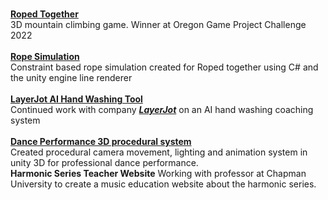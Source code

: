 \
[**Roped Together**](/projects/RopedTogether)\
3D mountain climbing game. Winner at Oregon Game Project Challenge 2022\
\
[**Rope Simulation**](/projects/RopeSim)\
Constraint based rope simulation created for Roped together using C# and the unity engine line renderer\
\
[**LayerJot AI Hand Washing Tool**](/projects/LayerJot)\
Continued work with company [***LayerJot***](https://www.layerjot.com/) on an AI hand washing coaching system\
\
[**Dance Performance 3D procedural system**](/projects/Dance)\
Created procedural camera movement, lighting and animation system in unity 3D for professional dance performance.
\
**Harmonic Series Teacher Website**
Working with professor at Chapman University to create a music education website about the harmonic series.